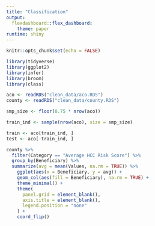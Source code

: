 ```yaml
---
title: "Classification"
output: 
  flexdashboard::flex_dashboard:
    theme: paper
runtime: shiny
---
```


```r
knitr::opts_chunk$set(echo = FALSE)

library(tidyverse)
library(ggplot2)
library(infer)
library(broom)
library(class)

aco <- readRDS("clean_data/aco.RDS")
county <- readRDS("clean_data/county.RDS")
```

```r
smp_size <- floor(0.75 * nrow(aco))

train_ind <- sample(nrow(aco), size = smp_size)

train <- aco[train_ind, ]
test <- aco[-train_ind, ]
```

```r


county %>%
  filter(Category == "Average HCC Risk Score") %>%
  group_by(Beneficiary) %>%
  summarize(avg = mean(Values, na.rm = TRUE)) %>%
    ggplot(aes(x = Beneficiary, y = avg)) +
    geom_col(aes(fill = Beneficiary), na.rm = TRUE) +
    theme_minimal() +
    theme(
      panel.grid = element_blank(),
      axis.title = element_blank(),
      legend.position = "none"
    ) +
    coord_flip()
```


